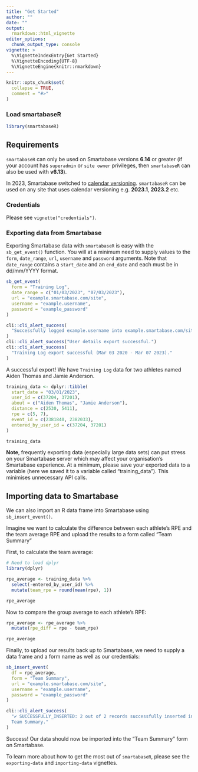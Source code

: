 ```yaml
---
title: "Get Started"
author: ""
date: ""
output: 
  rmarkdown::html_vignette
editor_options:
  chunk_output_type: console
vignette: >
  %\VignetteIndexEntry{Get Started}
  %\VignetteEncoding{UTF-8}
  %\VignetteEngine{knitr::rmarkdown}
---
```


```r
knitr::opts_chunk$set(
  collapse = TRUE,
  comment = "#>"
)
```

### Load smartabaseR

```r
library(smartabaseR)
```

## Requirements

`smartabaseR` can only be used on Smartabase versions **6.14** or greater (if your account has `superadmin` or `site owner` privileges, then `smartabaseR` can also be used with **v6.13**). 

In 2023, Smartabase switched to [calendar versioning](https://calver.org/). `smartabaseR` can be used on any site that uses calendar versioning e.g. **2023.1**, **2023.2** etc.

### Credentials

Please see `vignette("credentials")`.

### Exporting data from Smartabase
Exporting Smartabase data with `smartabaseR` is easy with the `sb_get_event()` function. You will at a minimum need to supply values to the `form`, `date_range`, `url`, `username` and `password` arguments. Note that `date_range` contains a `start_date` and an `end_date` and each must be in dd/mm/YYYY format.

```r
sb_get_event(
  form = "Training Log",
  date_range = c("01/03/2023", "07/03/2023"),
  url = "example.smartabase.com/site",
  username = "example.username",
  password = "example_password"
)
```

```r
cli::cli_alert_success(
  "Successfully logged example.username into example.smartabase.com/site."
)
cli::cli_alert_success("User details export successful.")      
cli::cli_alert_success(
  "Training Log export successful (Mar 03 2020 - Mar 07 2023)."
)
```

A successful export! We have `Training Log` data for two athletes named Aiden Thomas and Jamie Anderson.

```r
training_data <- dplyr::tibble(
  start_date = "03/01/2023",
  user_id = c(37204, 37201),
  about = c("Aiden Thomas", "Jamie Anderson"),
  distance = c(2530, 5411),
  rpe = c(5, 7),
  event_id = c(2381840, 2382033),
  entered_by_user_id = c(37204, 37201)
)

training_data
```

**Note**, frequently exporting data (especially large data sets) can put stress on your Smartabase server which may affect your organisation's Smartabase experience. At a minimum, please save your exported data to a variable (here we saved it to a variable called "training_data"). This minimises unnecessary API calls.

## Importing data to Smartabase
We can also import an R data frame into Smartabase using `sb_insert_event()`.

Imagine we want to calculate the difference between each athlete's RPE and the team average RPE and upload the results to a form called "Team Summary" 

First, to calculate the team average:

```r
# Need to load dplyr
library(dplyr)

rpe_average <- training_data %>% 
  select(-entered_by_user_id) %>% 
  mutate(team_rpe = round(mean(rpe), 1))

rpe_average
```

Now to compare the group average to each athlete's RPE:

```r
rpe_average <- rpe_average %>%
  mutate(rpe_diff = rpe - team_rpe)

rpe_average
```

Finally, to upload our results back up to Smartabase, we need to supply a data frame and a form name as well as our credentials:

```r
sb_insert_event(
  df = rpe_average,
  form = "Team Summary",
  url = "example.smartabase.com/site",
  username = "example.username",
  password = "example_password"
)
```

```r
cli::cli_alert_success(
  "✔ SUCCESSFULLY_INSERTED: 2 out of 2 records successfully inserted into \\
  Team Summary."
)
```

Success! Our data should now be imported into the "Team Summary" form on Smartabase.

To learn more about how to get the most out of `smartabaseR`, please see the `exporting-data` and `importing-data` vignettes.
